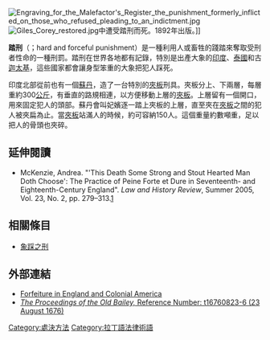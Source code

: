 {{unreferenced|time=2013-9-7}}
{{死刑}}
[[File:Engraving_for_the_Malefactor's_Register_the_punishment_formerly_inflicted_on_those_who_refused_pleading_to_an_indictment.jpg|thumb]]
[[File:Giles_Corey_restored.jpg|thumb]]中遭受踏刑而死。1892年出版。]]

'''踏刑'''（{{lang-fr|peine forte et dure}}；hard and forceful punishment）是一種利用人或畜牲的踐踏來奪取受刑者性命的一種刑罰。踏刑在世界各地都有記錄，特別是出產大象的[[印度|印度]]、[[泰國|泰國]]和古[[迦太基|迦太基]]，這些國家都會讓身型笨重的大象把犯人踩死。

印度北部從前也有一個[[苏丹_(称谓)|蘇丹]]，造了一台特別的[[夾板|夾板]]刑具。夾板分上、下兩層，每層重約300[[公斤|公斤]]，有垂直的路規相連，以方便移動上層的[[夾板|夾板]]。上層留有一個開口，用來固定犯人的頭部。蘇丹會叫妃嬪逐一踏上夾板的上層，直至夾在[[夾板|夾板]]之間的犯人被夾扁為止。當[[夾板|夾板]]站滿人的時候，約可容納150人。這個重量約數噸重，足以把人的骨頭也夾碎。

==延伸閱讀==
{{refbegin}}
*McKenzie, Andrea. "'This Death Some Strong and Stout Hearted Man Doth Choose': The Practice of Peine Forte et Dure in Seventeenth- and Eighteenth-Century England". ''Law and History Review'', Summer 2005, Vol. 23, No. 2, pp. 279–313.[https://web.archive.org/web/20120207082401/http://www.historycooperative.org/journals/lhr/23.2/mckenzie.html]
{{refend}}

== 相關條目 ==
*[[象踩之刑|象踩之刑]]

==外部連結==
* [https://web.archive.org/web/19970428075512/http://www.fsu.edu/~crimdo/forfeiture.html Forfeiture in England and Colonial America]
* [https://web.archive.org/web/20110927104040/http://www.oldbaileyonline.org/browse.jsp?path=sessionsPapers%2F16760823.xml  ''The Proceedings of the Old Bailey,'' Reference Number: t16760823-6 (23 August 1676)]

{{Crime-stub}}

[[Category:處決方法|Category:處決方法]]
[[Category:拉丁語法律術語|Category:拉丁語法律術語]]